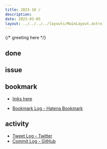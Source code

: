 ```yaml
---
title: 2023-10 / 
description: 
date: 2023-03-05
layout: ../../../../layouts/MainLayout.astro
---
```


{/* greeting here */}

## done

### 

## issue

### 

## bookmark

- [links here]()


- [Bookmark Log - Hatena Bookmark](https://b.hatena.ne.jp/Ryo_K/bookmark)

## activity

<Tweet tweetLink="" />
<Instagram instagramId="" />
<YouTube youTubeId="" />

- [Tweet Log - Twitter](https://twitter.com/search?q=(from%3Alegnoh)%20until%3A2023-03-05%20since%3A2023-02-27%20-filter%3Areplies&src=typed_query)
- [Commit Log - GitHub](https://github.com/legnoh?tab=overview&from=2023-02-27&to=2023-03-05)
